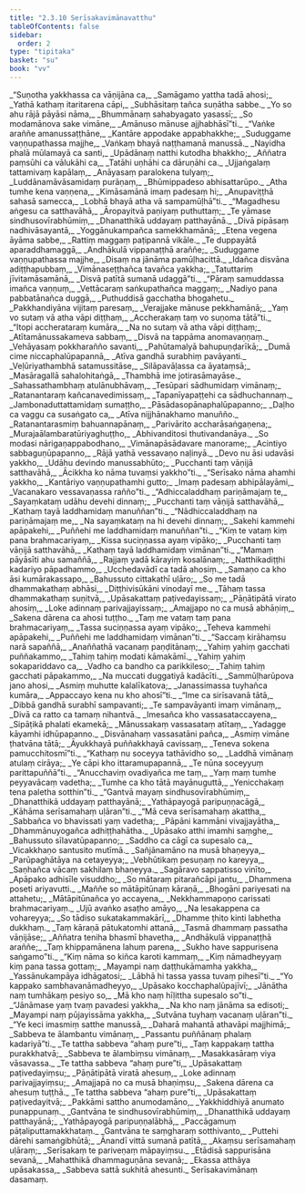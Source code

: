 ```yaml
---
title: "2.3.10 Serīsakavimānavatthu"
tableOfContents: false
sidebar:
  order: 2
type: "tipitaka"
basket: "su"
book: "vv"
---
```



<DynamicBreadcrumb />

<Division number="1228" book="vv">

<Paragraph number="1081" type="verses" book="vv">
_“Suṇotha yakkhassa ca vāṇijāna ca,_  
_Samāgamo yattha tadā ahosi;_  
_Yathā kathaṃ itaritarena cāpi,_  
_Subhāsitaṃ tañca suṇātha sabbe._  

</Paragraph>

</Division>
<Division number="1229" book="vv">

<Paragraph number="1082" type="verses" book="vv">
_Yo so ahu rājā pāyāsi nāma,_  
_Bhummānaṃ sahabyagato yasassī;_  
_So modamānova sake vimāne,_  
_Amānuso mānuse ajjhabhāsī”ti._  

</Paragraph>

</Division>
<Division number="1230" book="vv">

<Paragraph number="1083" type="verses" book="vv">
_“Vaṅke araññe amanussaṭṭhāne,_  
_Kantāre appodake appabhakkhe;_  
_Suduggame vaṇṇupathassa majjhe,_  
_Vaṅkaṃ bhayā naṭṭhamanā manussā._  

</Paragraph>

</Division>
<Division number="1231" book="vv">

<Paragraph number="1084" type="verses" book="vv">
_Nayidha phalā mūlamayā ca santi,_  
_Upādānaṃ natthi kutodha bhakkho;_  
_Aññatra paṃsūhi ca vālukāhi ca,_  
_Tatāhi uṇhāhi ca dāruṇāhi ca._  

</Paragraph>

</Division>
<Division number="1232" book="vv">

<Paragraph number="1085" type="verses" book="vv">
_Ujjaṅgalaṃ tattamivaṃ kapālaṃ,_  
_Anāyasaṃ paralokena tulyaṃ;_  
_Luddānamāvāsamidaṃ purāṇaṃ,_  
_Bhūmippadeso abhisattarūpo._  

</Paragraph>

</Division>
<Division number="1233" book="vv">

<Paragraph number="1086" type="verses" book="vv">
_Atha tumhe kena vaṇṇena,_  
_Kimāsamānā imaṃ padesaṃ hi;_  
_Anupaviṭṭhā sahasā samecca,_  
_Lobhā bhayā atha vā sampamūḷhā”ti._  

</Paragraph>

</Division>
<Division number="1234" book="vv">

<Paragraph number="1087" type="verses" book="vv">
_“Magadhesu aṅgesu ca satthavāhā,_  
_Āropayitvā paṇiyaṃ puthuttaṃ;_  
_Te yāmase sindhusovīrabhūmiṃ,_  
_Dhanatthikā uddayaṃ patthayānā._  

</Paragraph>

</Division>
<Division number="1235" book="vv">

<Paragraph number="1088" type="verses" book="vv">
_Divā pipāsaṃ nadhivāsayantā,_  
_Yoggānukampañca samekkhamānā;_  
_Etena vegena āyāma sabbe,_  
_Rattiṃ maggaṃ paṭipannā vikāle._  

</Paragraph>

</Division>
<Division number="1236" book="vv">

<Paragraph number="1089" type="verses" book="vv">
_Te duppayātā aparaddhamaggā,_  
_Andhākulā vippanaṭṭhā araññe;_  
_Suduggame vaṇṇupathassa majjhe,_  
_Disaṃ na jānāma pamūḷhacittā._  

</Paragraph>

</Division>
<Division number="1237" book="vv">

<Paragraph number="1090" type="verses" book="vv">
_Idañca disvāna adiṭṭhapubbaṃ,_  
_Vimānaseṭṭhañca tavañca yakkha;_  
_Tatuttariṃ jīvitamāsamānā,_  
_Disvā patītā sumanā udaggā”ti._  

</Paragraph>

</Division>
<Division number="1238" book="vv">

<Paragraph number="1091" type="verses" book="vv">
_“Pāraṃ samuddassa imañca vaṇṇuṃ,_  
_Vettācaraṃ saṅkupathañca maggaṃ;_  
_Nadiyo pana pabbatānañca duggā,_  
_Puthuddisā gacchatha bhogahetu._  

</Paragraph>

</Division>
<Division number="1239" book="vv">

<Paragraph number="1092" type="verses" book="vv">
_Pakkhandiyāna vijitaṃ paresaṃ,_  
_Verajjake mānuse pekkhamānā;_  
_Yaṃ vo sutaṃ vā atha vāpi diṭṭhaṃ,_  
_Accherakaṃ taṃ vo suṇoma tātā”ti._  

</Paragraph>

</Division>
<Division number="1240" book="vv">

<Paragraph number="1093" type="verses" book="vv">
_“Itopi accherataraṃ kumāra,_  
_Na no sutaṃ vā atha vāpi diṭṭhaṃ;_  
_Atītamānussakameva sabbaṃ,_  
_Disvā na tappāma anomavaṇṇaṃ._  

</Paragraph>

</Division>
<Division number="1241" book="vv">

<Paragraph number="1094" type="verses" book="vv">
_Vehāyasaṃ pokkharañño savanti,_  
_Pahūtamalyā bahupuṇḍarīkā;_  
_Dumā cime niccaphalūpapannā,_  
_Atīva gandhā surabhiṃ pavāyanti._  

</Paragraph>

</Division>
<Division number="1242" book="vv">

<Paragraph number="1095" type="verses" book="vv">
_Veḷūriyathambhā satamussitāse,_  
_Silāpavāḷassa ca āyataṃsā;_  
_Masāragallā sahalohitaṅgā,_  
_Thambhā ime jotirasāmayāse._  

</Paragraph>

</Division>
<Division number="1243" book="vv">

<Paragraph number="1096" type="verses" book="vv">
_Sahassathambhaṃ atulānubhāvaṃ,_  
_Tesūpari sādhumidaṃ vimānaṃ;_  
_Ratanantaraṃ kañcanavedimissaṃ,_  
_Tapanīyapaṭṭehi ca sādhuchannaṃ._  

</Paragraph>

</Division>
<Division number="1244" book="vv">

<Paragraph number="1097" type="verses" book="vv">
_Jambonaduttattamidaṃ sumaṭṭho,_  
_Pāsādasopānaphalūpapanno;_  
_Daḷho ca vaggu ca susaṅgato ca,_  
_Atīva nijjhānakhamo manuñño._  

</Paragraph>

</Division>
<Division number="1245" book="vv">

<Paragraph number="1098" type="verses" book="vv">
_Ratanantarasmiṃ bahuannapānaṃ,_  
_Parivārito accharāsaṅgaṇena;_  
_Murajaālambaratūriyaghuṭṭho,_  
_Abhivanditosi thutivandanāya._  

</Paragraph>

</Division>
<Division number="1246" book="vv">

<Paragraph number="1099" type="verses" book="vv">
_So modasi nārigaṇappabodhano,_  
_Vimānapāsādavare manorame;_  
_Acintiyo sabbaguṇūpapanno,_  
_Rājā yathā vessavaṇo naḷinyā._  

</Paragraph>

</Division>
<Division number="1247" book="vv">

<Paragraph number="1100" type="verses" book="vv">
_Devo nu āsi udavāsi yakkho,_  
_Udāhu devindo manussabhūto;_  
_Pucchanti taṃ vāṇijā satthavāhā,_  
_Ācikkha ko nāma tuvaṃsi yakkho”ti._  

</Paragraph>

</Division>
<Division number="1248" book="vv">

<Paragraph number="1101" type="verses" book="vv">
_“Serīsako nāma ahamhi yakkho,_  
_Kantāriyo vaṇṇupathamhi gutto;_  
_Imaṃ padesaṃ abhipālayāmi,_  
_Vacanakaro vessavaṇassa rañño”ti._  

</Paragraph>

</Division>
<Division number="1249" book="vv">

<Paragraph number="1102" type="verses" book="vv">
_“Adhiccaladdhaṃ pariṇāmajaṃ te,_  
_Sayaṃkataṃ udāhu devehi dinnaṃ;_  
_Pucchanti taṃ vāṇijā satthavāhā,_  
_Kathaṃ tayā laddhamidaṃ manuññan”ti._  

</Paragraph>

</Division>
<Division number="1250" book="vv">

<Paragraph number="1103" type="verses" book="vv">
_“Nādhiccaladdhaṃ na pariṇāmajaṃ me,_  
_Na sayaṃkataṃ na hi devehi dinnaṃ;_  
_Sakehi kammehi apāpakehi,_  
_Puññehi me laddhamidaṃ manuññan”ti._  

</Paragraph>

</Division>
<Division number="1251" book="vv">

<Paragraph number="1104" type="verses" book="vv">
_“Kiṃ te vataṃ kiṃ pana brahmacariyaṃ,_  
_Kissa suciṇṇassa ayaṃ vipāko;_  
_Pucchanti taṃ vāṇijā satthavāhā,_  
_Kathaṃ tayā laddhamidaṃ vimānan”ti._  

</Paragraph>

</Division>
<Division number="1252" book="vv">

<Paragraph number="1105" type="verses" book="vv">
_“Mamaṃ pāyāsīti ahu samaññā,_  
_Rajjaṃ yadā kārayiṃ kosalānaṃ;_  
_Natthikadiṭṭhi kadariyo pāpadhammo,_  
_Ucchedavādī ca tadā ahosiṃ._  

</Paragraph>

</Division>
<Division number="1253" book="vv">

<Paragraph number="1106" type="verses" book="vv">
_Samaṇo ca kho āsi kumārakassapo,_  
_Bahussuto cittakathī uḷāro;_  
_So me tadā dhammakathaṃ abhāsi,_  
_Diṭṭhivisūkāni vinodayī me._  

</Paragraph>

</Division>
<Division number="1254" book="vv">

<Paragraph number="1107" type="verses" book="vv">
_Tāhaṃ tassa dhammakathaṃ suṇitvā,_  
_Upāsakattaṃ paṭivedayissaṃ;_  
_Pāṇātipātā virato ahosiṃ,_  
_Loke adinnaṃ parivajjayissaṃ;_  
_Amajjapo no ca musā abhāṇiṃ,_  
_Sakena dārena ca ahosi tuṭṭho._  

</Paragraph>

</Division>
<Division number="1255" book="vv">

<Paragraph number="1108" type="verses" book="vv">
_Taṃ me vataṃ taṃ pana brahmacariyaṃ,_  
_Tassa suciṇṇassa ayaṃ vipāko;_  
_Teheva kammehi apāpakehi,_  
_Puññehi me laddhamidaṃ vimānan”ti._  

</Paragraph>

</Division>
<Division number="1256" book="vv">

<Paragraph number="1109" type="verses" book="vv">
_“Saccaṃ kirāhaṃsu narā sapaññā,_  
_Anaññathā vacanaṃ paṇḍitānaṃ;_  
_Yahiṃ yahiṃ gacchati puññakammo,_  
_Tahiṃ tahiṃ modati kāmakāmī._  

</Paragraph>

</Division>
<Division number="1257" book="vv">

<Paragraph number="1110" type="verses" book="vv">
_Yahiṃ yahiṃ sokapariddavo ca,_  
_Vadho ca bandho ca parikkileso;_  
_Tahiṃ tahiṃ gacchati pāpakammo,_  
_Na muccati duggatiyā kadācīti._  

</Paragraph>

</Division>
<Division number="1258" book="vv">

<Paragraph number="1111" type="verses" book="vv">
_Sammūḷharūpova jano ahosi,_  
_Asmiṃ muhutte kalalīkatova;_  
_Janassimassa tuyhañca kumāra,_  
_Appaccayo kena nu kho ahosī”ti._  

</Paragraph>

</Division>
<Division number="1259" book="vv">

<Paragraph number="1112" type="verses" book="vv">
_“Ime ca sirīsavanā tātā,_  
_Dibbā gandhā surabhī sampavanti;_  
_Te sampavāyanti imaṃ vimānaṃ,_  
_Divā ca ratto ca tamaṃ nihantvā._  

</Paragraph>

</Division>
<Division number="1260" book="vv">

<Paragraph number="1113" type="verses" book="vv">
_Imesañca kho vassasataccayena,_  
_Sipāṭikā phalati ekamekā;_  
_Mānussakaṃ vassasataṃ atītaṃ,_  
_Yadagge kāyamhi idhūpapanno._  

</Paragraph>

</Division>
<Division number="1261" book="vv">

<Paragraph number="1114" type="verses" book="vv">
_Disvānahaṃ vassasatāni pañca,_  
_Asmiṃ vimāne ṭhatvāna tātā;_  
_Āyukkhayā puññakkhayā cavissaṃ,_  
_Teneva sokena pamucchitosmī”ti._  

</Paragraph>

</Division>
<Division number="1262" book="vv">

<Paragraph number="1115" type="verses" book="vv">
_“Kathaṃ nu soceyya tathāvidho so,_  
_Laddhā vimānaṃ atulaṃ cirāya;_  
_Ye cāpi kho ittaramupapannā,_  
_Te nūna soceyyuṃ parittapuññā”ti._  

</Paragraph>

</Division>
<Division number="1263" book="vv">

<Paragraph number="1116" type="verses" book="vv">
_“Anucchaviṃ ovadiyañca me taṃ,_  
_Yaṃ maṃ tumhe peyyavācaṃ vadetha;_  
_Tumhe ca kho tātā mayānuguttā,_  
_Yenicchakaṃ tena paletha sotthin”ti._  

</Paragraph>

</Division>
<Division number="1264" book="vv">

<Paragraph number="1117" type="verses" book="vv">
_“Gantvā mayaṃ sindhusovīrabhūmiṃ,_  
_Dhanatthikā uddayaṃ patthayānā;_  
_Yathāpayogā paripuṇṇacāgā,_  
_Kāhāma serīsamahaṃ uḷāran”ti._  

</Paragraph>

</Division>
<Division number="1265" book="vv">

<Paragraph number="1118" type="verses" book="vv">
_“Mā ceva serīsamahaṃ akattha,_  
_Sabbañca vo bhavissati yaṃ vadetha;_  
_Pāpāni kammāni vivajjayātha,_  
_Dhammānuyogañca adhiṭṭhahātha._  

</Paragraph>

</Division>
<Division number="1266" book="vv">

<Paragraph number="1119" type="verses" book="vv">
_Upāsako atthi imamhi saṃghe,_  
_Bahussuto sīlavatūpapanno;_  
_Saddho ca cāgī ca supesalo ca,_  
_Vicakkhaṇo santusito mutīmā._  

</Paragraph>

</Division>
<Division number="1267" book="vv">

<Paragraph number="1120" type="verses" book="vv">
_Sañjānamāno na musā bhaṇeyya,_  
_Parūpaghātāya na cetayeyya;_  
_Vebhūtikaṃ pesuṇaṃ no kareyya,_  
_Saṇhañca vācaṃ sakhilaṃ bhaṇeyya._  

</Paragraph>

</Division>
<Division number="1268" book="vv">

<Paragraph number="1121" type="verses" book="vv">
_Sagāravo sappatisso vinīto,_  
_Apāpako adhisīle visuddho;_  
_So mātaraṃ pitarañcāpi jantu,_  
_Dhammena poseti ariyavutti._  

</Paragraph>

</Division>
<Division number="1269" book="vv">

<Paragraph number="1122" type="verses" book="vv">
_Maññe so mātāpitūnaṃ kāraṇā,_  
_Bhogāni pariyesati na attahetu;_  
_Mātāpitūnañca yo accayena,_  
_Nekkhammapoṇo carissati brahmacariyaṃ._  

</Paragraph>

</Division>
<Division number="1270" book="vv">

<Paragraph number="1123" type="verses" book="vv">
_Ujū avaṅko asaṭho amāyo,_  
_Na lesakappena ca vohareyya;_  
_So tādiso sukatakammakārī,_  
_Dhamme ṭhito kinti labhetha dukkhaṃ._  

</Paragraph>

</Division>
<Division number="1271" book="vv">

<Paragraph number="1124" type="verses" book="vv">
_Taṃ kāraṇā pātukatomhi attanā,_  
_Tasmā dhammaṃ passatha vāṇijāse;_  
_Aññatra teniha bhasmī bhavetha,_  
_Andhākulā vippanaṭṭhā araññe;_  
_Taṃ khippamānena lahuṃ parena,_  
_Sukho have sappurisena saṅgamo”ti._  

</Paragraph>

</Division>
<Division number="1272" book="vv">

<Paragraph number="1125" type="verses" book="vv">
_“Kiṃ nāma so kiñca karoti kammaṃ,_  
_Kiṃ nāmadheyyaṃ kiṃ pana tassa gottaṃ;_  
_Mayampi naṃ daṭṭhukāmamha yakkha,_  
_Yassānukampāya idhāgatosi;_  
_Lābhā hi tassa yassa tuvaṃ pihesī”ti._  

</Paragraph>

</Division>
<Division number="1273" book="vv">

<Paragraph number="1126" type="verses" book="vv">
_“Yo kappako sambhavanāmadheyyo,_  
_Upāsako kocchaphalūpajīvī;_  
_Jānātha naṃ tumhākaṃ pesiyo so,_  
_Mā kho naṃ hīḷittha supesalo so”ti._  

</Paragraph>

</Division>
<Division number="1274" book="vv">

<Paragraph number="1127" type="verses" book="vv">
_“Jānāmase yaṃ tvaṃ pavadesi yakkha,_  
_Na kho naṃ jānāma sa edisoti;_  
_Mayampi naṃ pūjayissāma yakkha,_  
_Sutvāna tuyhaṃ vacanaṃ uḷāran”ti._  

</Paragraph>

</Division>
<Division number="1275" book="vv">

<Paragraph number="1128" type="verses" book="vv">
_“Ye keci imasmiṃ satthe manussā,_  
_Daharā mahantā athavāpi majjhimā;_  
_Sabbeva te ālambantu vimānaṃ,_  
_Passantu puññānaṃ phalaṃ kadariyā”ti._  

</Paragraph>

</Division>
<Division number="1276" book="vv">

<Paragraph number="1129" type="verses" book="vv">
_Te tattha sabbeva “ahaṃ pure”ti,_  
_Taṃ kappakaṃ tattha purakkhatvā;_  
_Sabbeva te ālambiṃsu vimānaṃ,_  
_Masakkasāraṃ viya vāsavassa._  

</Paragraph>

</Division>
<Division number="1277" book="vv">

<Paragraph number="1130" type="verses" book="vv">
_Te tattha sabbeva “ahaṃ pure”ti,_  
_Upāsakattaṃ paṭivedayiṃsu;_  
_Pāṇātipātā viratā ahesuṃ,_  
_Loke adinnaṃ parivajjayiṃsu;_  
_Amajjapā no ca musā bhaṇiṃsu,_  
_Sakena dārena ca ahesuṃ tuṭṭhā._  

</Paragraph>

</Division>
<Division number="1278" book="vv">

<Paragraph number="1131" type="verses" book="vv">
_Te tattha sabbeva “ahaṃ pure”ti,_  
_Upāsakattaṃ paṭivedayitvā;_  
_Pakkāmi sattho anumodamāno,_  
_Yakkhiddhiyā anumato punappunaṃ._  

</Paragraph>

</Division>
<Division number="1279" book="vv">

<Paragraph number="1132" type="verses" book="vv">
_Gantvāna te sindhusovīrabhūmiṃ,_  
_Dhanatthikā uddayaṃ patthayānā;_  
_Yathāpayogā paripuṇṇalābhā,_  
_Paccāgamuṃ pāṭaliputtamakkhataṃ._  

</Paragraph>

</Division>
<Division number="1280" book="vv">

<Paragraph number="1133" type="verses" book="vv">
_Gantvāna te saṃgharaṃ sotthivanto,_  
_Puttehi dārehi samaṅgibhūtā;_  
_Ānandī vittā sumanā patītā,_  
_Akaṃsu serīsamahaṃ uḷāraṃ;_  
_Serīsakaṃ te pariveṇaṃ māpayiṃsu._  

</Paragraph>

</Division>
<Division number="1281" book="vv">

<Paragraph number="1134" type="verses" book="vv">
_Etādisā sappurisāna sevanā,_  
_Mahatthikā dhammaguṇāna sevanā;_  
_Ekassa atthāya upāsakassa,_  
_Sabbeva sattā sukhitā ahesunti._  


</Paragraph>
</Division>

<Paragraph number="1135" type="center" book="vv">
Serīsakavimānaṃ dasamaṃ.
</Paragraph>